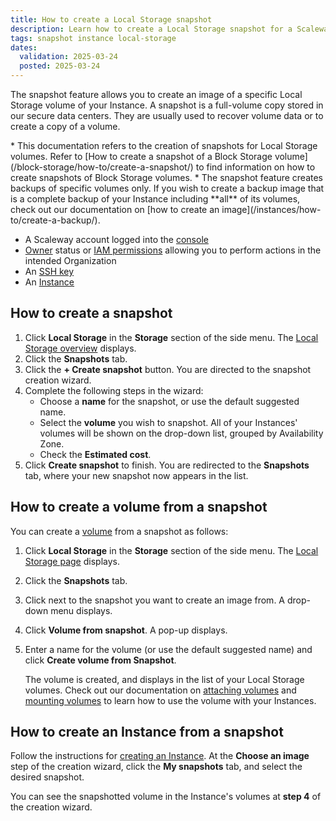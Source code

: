 ```yaml
---
title: How to create a Local Storage snapshot
description: Learn how to create a Local Storage snapshot for a Scaleway Instance with this easy-to-follow guide.
tags: snapshot instance local-storage
dates:
  validation: 2025-03-24
  posted: 2025-03-24
---
```




The snapshot feature allows you to create an image of a specific Local Storage volume of your Instance. A snapshot is a full-volume copy stored in our secure data centers. They are usually used to recover volume data or to create a copy of a volume.

<Message type="tip">
  * This documentation refers to the creation of snapshots for Local Storage volumes. Refer to [How to create a snapshot of a Block Storage volume](/block-storage/how-to/create-a-snapshot/) to find information on how to create snapshots of Block Storage volumes.
  * The snapshot feature creates backups of specific volumes only. If you wish to create a backup image that is a complete backup of your Instance including **all** of its volumes, check out our documentation on [how to create an image](/instances/how-to/create-a-backup/).
</Message>

<Requirements />

- A Scaleway account logged into the [console](https://account.scaleway.com/?service=elements)
- [Owner](/iam/concepts/#owner) status or [IAM permissions](/iam/concepts/#permission) allowing you to perform actions in the intended Organization
- An [SSH key](/organizations-and-projects/how-to/create-ssh-key/)
- An [Instance](/instances/how-to/create-an-instance/)

## How to create a snapshot

1. Click **Local Storage** in the **Storage** section of the side menu. The [Local Storage overview](https://account.scaleway.com/?service=elementsinstance/servers) displays.
2. Click the **Snapshots** tab.
3. Click the **+ Create snapshot** button. You are directed to the snapshot creation wizard.
4. Complete the following steps in the wizard:
    - Choose a **name** for the snapshot, or use the default suggested name.
    - Select the **volume** you wish to snapshot. All of your Instances' volumes will be shown on the drop-down list, grouped by Availability Zone.
    - Check the **Estimated cost**.
5. Click **Create snapshot** to finish. You are redirected to the **Snapshots** tab, where your new snapshot now appears in the list.

## How to create a volume from a snapshot

You can create a [volume](/instances/concepts/#volumes) from a snapshot as follows:

1. Click **Local Storage** in the **Storage** section of the side menu. The [Local Storage page](https://account.scaleway.com/?service=elementsinstance/servers) displays.
2. Click the **Snapshots** tab.
3. Click <Icon name="more" /> next to the snapshot you want to create an image from. A drop-down menu displays.
4. Click **Volume from snapshot**. A pop-up displays.
5. Enter a name for the volume (or use the default suggested name) and click **Create volume from Snapshot**.

    The volume is created, and displays in the list of your Local Storage volumes. Check out our documentation on [attaching volumes](/block-storage/how-to/attach-a-volume/) and [mounting volumes](/block-storage/api-cli/managing-a-volume/#mounting-and-using-a-block-storage-volume) to learn how to use the volume with your Instances.

## How to create an Instance from a snapshot

Follow the instructions for [creating an Instance](/instances/how-to/create-an-instance/). At the **Choose an image** step of the creation wizard, click the **My snapshots** tab, and select the desired snapshot.

<Lightbox image={image} alt="" />

You can see the snapshotted volume in the Instance's volumes at **step 4** of the creation wizard.